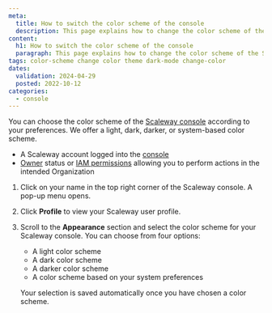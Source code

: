 ```yaml
---
meta:
  title: How to switch the color scheme of the console
  description: This page explains how to change the color scheme of the Scaleway console
content:
  h1: How to switch the color scheme of the console
  paragraph: This page explains how to change the color scheme of the Scaleway console
tags: color-scheme change color theme dark-mode change-color 
dates:
  validation: 2024-04-29
  posted: 2022-10-12
categories:
  - console
---
```


You can choose the color scheme of the [Scaleway console](/console/account/concepts/#console) according to your preferences. We offer a light, dark, darker, or system-based color scheme.

<Macro id="requirements" />

- A Scaleway account logged into the [console](https://console.scaleway.com)
- [Owner](/identity-and-access-management/iam/concepts/#owner) status or [IAM permissions](/identity-and-access-management/iam/concepts/#permission) allowing you to perform actions in the intended Organization

1. Click on your name in the top right corner of the Scaleway console. A pop-up menu opens.

2. Click **Profile** to view your Scaleway user profile.

3. Scroll to the **Appearance** section and select the color scheme for your Scaleway console. You can choose from four options:
    * A light color scheme
    * A dark color scheme
    * A darker color scheme
    * A color scheme based on your system preferences

    <Message type="note">

    Your selection is saved automatically once you have chosen a color scheme.

    </Message>



